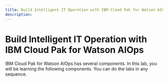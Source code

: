 ```yaml
---
title: Build Intelligent IT Operation with IBM Cloud Pak for Watson AIOps
description:
---
```


# Build Intelligent IT Operation with IBM Cloud Pak for Watson AIOps

  IBM Cloud Pak for Watson AIOps has several components. In this lab, you will be learning the following components. You can do the labs in any sequence.


